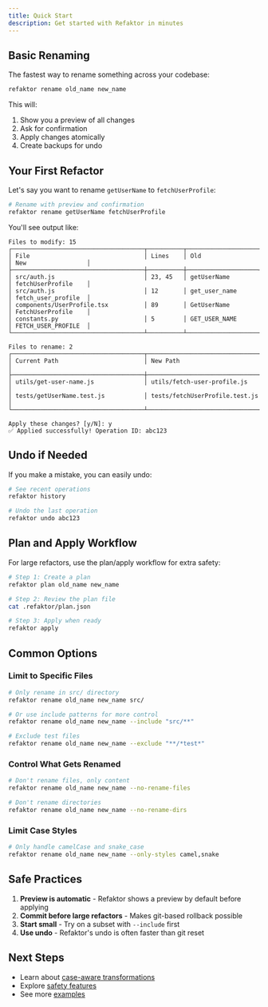 ```yaml
---
title: Quick Start
description: Get started with Refaktor in minutes
---
```


## Basic Renaming

The fastest way to rename something across your codebase:

```bash
refaktor rename old_name new_name
```

This will:
1. Show you a preview of all changes
2. Ask for confirmation
3. Apply changes atomically
4. Create backups for undo

## Your First Refactor

Let's say you want to rename `getUserName` to `fetchUserProfile`:

```bash
# Rename with preview and confirmation
refaktor rename getUserName fetchUserProfile
```

You'll see output like:

```
Files to modify: 15
┌─────────────────────────────────────┬──────────┬────────────────────┬─────────────────────┐
│ File                                │ Lines    │ Old                │ New                 │
├─────────────────────────────────────┼──────────┼────────────────────┼─────────────────────┤
│ src/auth.js                         │ 23, 45   │ getUserName        │ fetchUserProfile    │
│ src/auth.js                         │ 12       │ get_user_name      │ fetch_user_profile  │
│ components/UserProfile.tsx          │ 89       │ GetUserName        │ FetchUserProfile    │
│ constants.py                        │ 5        │ GET_USER_NAME      │ FETCH_USER_PROFILE  │
└─────────────────────────────────────┴──────────┴────────────────────┴─────────────────────┘

Files to rename: 2
┌─────────────────────────────────────┬─────────────────────────────────────┐
│ Current Path                        │ New Path                            │
├─────────────────────────────────────┼─────────────────────────────────────┤
│ utils/get-user-name.js              │ utils/fetch-user-profile.js         │
│ tests/getUserName.test.js           │ tests/fetchUserProfile.test.js      │
└─────────────────────────────────────┴─────────────────────────────────────┘

Apply these changes? [y/N]: y
✅ Applied successfully! Operation ID: abc123
```

## Undo if Needed

If you make a mistake, you can easily undo:

```bash
# See recent operations
refaktor history

# Undo the last operation
refaktor undo abc123
```

## Plan and Apply Workflow

For large refactors, use the plan/apply workflow for extra safety:

```bash
# Step 1: Create a plan
refaktor plan old_name new_name

# Step 2: Review the plan file
cat .refaktor/plan.json

# Step 3: Apply when ready
refaktor apply
```

## Common Options

### Limit to Specific Files

```bash
# Only rename in src/ directory
refaktor rename old_name new_name src/

# Or use include patterns for more control
refaktor rename old_name new_name --include "src/**"

# Exclude test files
refaktor rename old_name new_name --exclude "**/*test*"
```

### Control What Gets Renamed

```bash
# Don't rename files, only content
refaktor rename old_name new_name --no-rename-files

# Don't rename directories
refaktor rename old_name new_name --no-rename-dirs
```

### Limit Case Styles

```bash
# Only handle camelCase and snake_case
refaktor rename old_name new_name --only-styles camel,snake
```

## Safe Practices

1. **Preview is automatic** - Refaktor shows a preview by default before applying
2. **Commit before large refactors** - Makes git-based rollback possible
3. **Start small** - Try on a subset with `--include` first
4. **Use undo** - Refaktor's undo is often faster than git reset

## Next Steps

- Learn about [case-aware transformations](/features/case-transformations)
- Explore [safety features](/features/safety)
- See more [examples](/examples)

